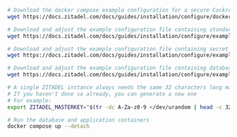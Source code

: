 ```bash
# Download the docker compose example configuration for a secure CockroachDB. For example:
wget https://docs.zitadel.com/docs/guides/installation/configure/docker-compose.yaml

# Download and adjust the example configuration file containing standard configuration
wget https://docs.zitadel.com/docs/guides/installation/configure/example-zitadel-config.yaml

# Download and adjust the example configuration file containing secret configuration
wget https://docs.zitadel.com/docs/guides/installation/configure/example-zitadel-secrets.yaml

# Download and adjust the example configuration file containing database initialization configuration
wget https://docs.zitadel.com/docs/guides/installation/configure/example-zitadel-init-steps.yaml

# A single ZITADEL instance always needs the same 32 characters long masterkey
# If you haven't done so already, you can generate a new one
# For example:
export ZITADEL_MASTERKEY="$(tr -dc A-Za-z0-9 </dev/urandom | head -c 32)"

# Run the database and application containers
docker compose up --detach
```
